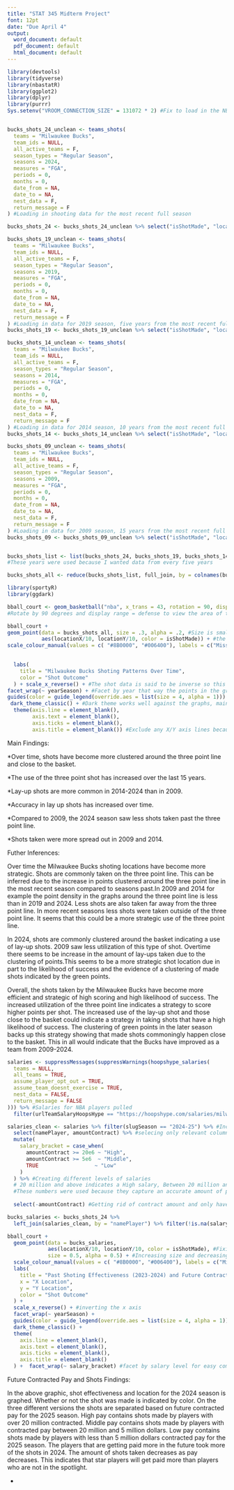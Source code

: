 ---
title: "STAT 345 Midterm Project"
font: 12pt
date: "Due April 4"
output:
  word_document: default
  pdf_document: default
  html_document: default
---
```{r, echo = FALSE, warning=FALSE, message = FALSE}

library(devtools)
library(tidyverse)
library(nbastatR)
library(ggplot2)
library(dplyr)
library(purrr)
Sys.setenv("VROOM_CONNECTION_SIZE" = 131072 * 2) #Fix to load in the NBA data without error


bucks_shots_24_unclean <- teams_shots(
  teams = "Milwaukee Bucks",
  team_ids = NULL,
  all_active_teams = F,
  season_types = "Regular Season",
  seasons = 2024,
  measures = "FGA",
  periods = 0,
  months = 0,
  date_from = NA,
  date_to = NA,
  nest_data = F,
  return_message = F
) #Loading in shooting data for the most recent full season

bucks_shots_24 <- bucks_shots_24_unclean %>% select("isShotMade", "locationX", "locationY", "yearSeason", "namePlayer") #Selecting only relevant columns: shot outcome, shot location, year of season, name of player 

bucks_shots_19_unclean <- teams_shots(
  teams = "Milwaukee Bucks",
  team_ids = NULL,
  all_active_teams = F,
  season_types = "Regular Season",
  seasons = 2019,
  measures = "FGA",
  periods = 0,
  months = 0,
  date_from = NA,
  date_to = NA,
  nest_data = F,
  return_message = F
) #Loading in data for 2019 season, five years from the most recent full season
bucks_shots_19 <- bucks_shots_19_unclean %>% select("isShotMade", "locationX", "locationY", "yearSeason", "namePlayer") #Selecting only relevant columns: shot outcome, shot location, year of season, name of player 

bucks_shots_14_unclean <- teams_shots(
  teams = "Milwaukee Bucks",
  team_ids = NULL,
  all_active_teams = F,
  season_types = "Regular Season",
  seasons = 2014,
  measures = "FGA",
  periods = 0,
  months = 0,
  date_from = NA,
  date_to = NA,
  nest_data = F,
  return_message = F
) #Loading in data for 2014 season, 10 years from the most recent full season
bucks_shots_14 <- bucks_shots_14_unclean %>% select("isShotMade", "locationX", "locationY", "yearSeason", "namePlayer") #Selecting only relevant columns: shot outcome, shot location, year of season, name of player 

bucks_shots_09_unclean <- teams_shots(
  teams = "Milwaukee Bucks",
  team_ids = NULL,
  all_active_teams = F,
  season_types = "Regular Season",
  seasons = 2009,
  measures = "FGA",
  periods = 0,
  months = 0,
  date_from = NA,
  date_to = NA,
  nest_data = F,
  return_message = F
) #Loading in data for 2009 season, 15 years from the most recent full season
bucks_shots_09 <- bucks_shots_09_unclean %>% select("isShotMade", "locationX", "locationY", "yearSeason", "namePlayer") #Selecting only relevant columns: shot outcome, shot location, year of season, name of player 


bucks_shots_list <- list(bucks_shots_24, bucks_shots_19, bucks_shots_14, bucks_shots_09)#combining all of the shot data from 2009, 2014, 2019, and 2024 into one list
#These years were used because I wanted data from every five years

bucks_shots_all <- reduce(bucks_shots_list, full_join, by = colnames(bucks_shots_24)) #reducing all of shot data that way it could be faceted by year as graphs
```
```{r, echo = FALSE, warning=FALSE, message = FALSE}
library(sportyR)
library(ggdark)

bball_court <- geom_basketball("nba", x_trans = 43, rotation = 90, display_range = "defense") #Transform the x axis by 43 to change the origin to be around the hoop 
#Rotate by 90 degrees and display range = defense to view the area of the court the data was plotted on

bball_court + 
geom_point(data = bucks_shots_all, size = .3, alpha = .2, #Size is smaller and opacity is used to make the points easier to read
           aes(locationX/10, locationY/10, color = isShotMade)) + #the X/Y coordinates are divided by 10 because the values represented a tenth of foot and the court is plotted based on feet
scale_colour_manual(values = c( "#8B0000", "#006400"), labels = c("Missed Shots", "Made Shots")) + #Colors based on whether the shot was made are not with green/red used because it is easier to understand at a glance

  
  labs(
    title = "Milwaukee Bucks Shoting Patterns Over Time",
    color = "Shot Outcome"
  ) + scale_x_reverse() + #The shot data is said to be inverse so this a fix so that it represents where the shots where actually at and not based on the view of the audience
facet_wrap(~ yearSeason) + #Facet by year that way the points in the graphs are less crowded and lends itself to better analysis and viewing
guides(color = guide_legend(override.aes = list(size = 4, alpha = 1))) + #Makes the points in the legend not opaque that way it's easier to read
 dark_theme_classic() + #Dark theme works well against the graphs, mainly for aesthetics
  theme(axis.line = element_blank(),
        axis.text = element_blank(),
        axis.ticks = element_blank(),
        axis.title = element_blank()) #Exclude any X/Y axis lines because it wouldn't be appropriate on top of the court image
```


Main Findings: 

*Over time, shots have become more clustered around the three point line and close to the basket.

*The use of the three point shot has increased over the last 15 years.

*Lay-up shots are more common in 2014-2024 than in 2009. 

*Accuracy in lay up shots has increased over time. 

*Compared to 2009, the 2024 season saw less shots taken past the three point line. 

*Shots taken were more spread out in 2009 and 2014. 


Futher Inferences:

Over time the Milwaukee Bucks shoting locations have become more strategic. Shots are commonly taken on the three point line. This can be inferred due to the increase in points clustered around the three point line in the most recent season compared to seasons past.In 2009 and 2014 for example the point density in the graphs around the three point line is less than in 2019 and 2024. Less shots are also taken far away from the three point line. In more recent seasons less shots were taken outside of the three point line. It seems that this could be a more strategic use of the three point line. 

In 2024, shots are commonly clustered around the basket indicating a use of lay-up shots. 2009 saw less utilization of this type of shot. Overtime there seems to be increase in the amount of lay-ups taken due to the clustering of points.This seems to be a more strategic shot location due in part to the likelihood of success and the evidence of a clustering of made shots indicated by the green points. 

Overall, the shots taken by the Milwaukee Bucks have become more efficient and strategic of high scoring and high likelihood of success. The increased utilization of the three point line indicates a strategy to score higher points per shot. The increased use of the lay-up shot and those close to the basket could indicate a strategy in taking shots that have a high likelihood of success. The clustering of green points in the later season backs up this strategy showing that made shots commoningly happen close to the basket. This in all would indicate that the Bucks have improved as a team from 2009-2024.

\newpage

```{r, echo = FALSE, warning=FALSE, message = FALSE}
salaries <- suppressMessages(suppressWarnings(hoopshype_salaries(
  teams = NULL,
  all_teams = TRUE, 
  assume_player_opt_out = TRUE,
  assume_team_doesnt_exercise = TRUE,
  nest_data = FALSE,
  return_message = FALSE
))) %>% #Salaries for NBA players pulled
  filter(urlTeamSalaryHoopsHype == "https://hoopshype.com/salaries/milwaukee_bucks/") #including only the Milwaukee Bucks

salaries_clean <- salaries %>% filter(slugSeason == "2024-25") %>% #Including future contracted pay for the season directly after the shot data plotted
  select(namePlayer, amountContract) %>% #selecing only relevant columns
  mutate(
    salary_bracket = case_when(
      amountContract >= 20e6 ~ "High",    
      amountContract >= 5e6  ~ "Middle",  
      TRUE                  ~ "Low"       
    )
  ) %>% #Creating different levels of salaries 
  # 20 million and above indicates a High salary, Between 20 million and 5 million indicates a Middle salary, Below 5 million indicates a Low salary 
  #These numbers were used because they capture an accurate amount of players and shots
  
  select(-amountContract) #Getting rid of contract amount and only have the salary range values (high, middle, low)

bucks_salaries <- bucks_shots_24 %>%
  left_join(salaries_clean, by = "namePlayer") %>% filter(!is.na(salary_bracket)) %>% mutate(salary_bracket = factor(salary_bracket, levels = c("High", "Middle", "Low"))) #Joining by Name of player and fixing the order of salary levels 

bball_court + 
  geom_point(data = bucks_salaries, 
             aes(locationX/10, locationY/10, color = isShotMade), #Fixing the scale of X/Y coordinates
             size = 0.5, alpha = 0.5) + #Increasing size and decreasing opacity since there are less points per plot
  scale_colour_manual(values = c( "#8B0000", "#006400"), labels = c("Missed Shots", "Made Shots")) +
  labs(
    title = "Past Shoting Effectiveness (2023-2024) and Future Contracted Pay (2024-2025)",
    x = "X Location",
    y = "Y Location",
    color = "Shot Outcome"
  ) + 
  scale_x_reverse() + #inverting the x axis
  facet_wrap(~ yearSeason) + 
  guides(color = guide_legend(override.aes = list(size = 4, alpha = 1))) + 
  dark_theme_classic() +  
  theme(
    axis.line = element_blank(),
    axis.text = element_blank(),
    axis.ticks = element_blank(),
    axis.title = element_blank()
  ) +  facet_wrap(~ salary_bracket) #facet by salary level for easy comparison

```

Future Contracted Pay and Shots Findings: 

In the above graphic, shot effectiveness and location for the 2024 season is graphed. Whether or not the shot was made is indicated by color. On the three different versions the shots are separated based on future contracted pay for the 2025 season. High pay contains shots made by players with over 20 million contracted. Middle pay contains shots made by players with contracted pay between 20 million and 5 million dollars. Low pay contains shots made by players with less than 5 million dollars contracted pay for the 2025 season. The players that are getting paid more in the future took more of the shots in 2024. The amount of shots taken decreases as pay decreases. This indicates that star players will get paid more than players who are not in the spotlight. 

   
 

   - 

  
  
  


